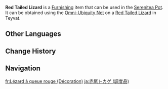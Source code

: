 {{About|the furnishing|the wildlife|Red Tailed Lizard}}
{{Furnishing Infobox
|title          = Red Tailed Lizard
|id             = 369160
|image          = Item Red Tailed Lizard (Furnishing).png
|category       = Animal
|subcategory    = Outdoor Creature
|quality        = 3
|adeptal_energy = 100
|load           = 350
|reduced_load   = 350
|description    = A small lizard with horns on its head that can often be found in shadowy bushes.<br>These lizards have lovely red, patterned tails that blend in with their surroundings. They discard these tails in moments of peril to confuse their foes.<br>Lizard tails have special medicinal properties when dried and ground down into a powder. Some crazy alchemists have even found a way to process them into catalysts for explosions.<br>Once they are separated from the body, these tails will lose their vitality and curl up.<br>Unlike those Green Horned Lizards that are terrified of birds, Red Tailed Lizards never avoid the two teapot spirits. Sometimes, [[Chubby]] even allows them to climb into his feathers because "the horns on their heads do wonders for my itchy skin."
|mention        = Chubby
|source1        = Omni-Ubiquity Net
}}
'''Red Tailed Lizard''' is a [[Furnishing]] item that can be used in the [[Serenitea Pot]]. It can be obtained using the [[Omni-Ubiquity Net]] on a [[Red Tailed Lizard]] in Teyvat.
<!--
==Locations==
{{Transclude|Red Tailed Lizard|Locations}}
-->
==Other Languages==
{{Other Languages
|Transclude=Red Tailed Lizard
}}

==Change History==
{{Change History|3.0}}

==Navigation==
{{Furnishing Navbox/Living|Animal}}

[[fr:Lézard à queue rouge (Décoration)]]
[[ja:赤尾トカゲ (調度品)]]